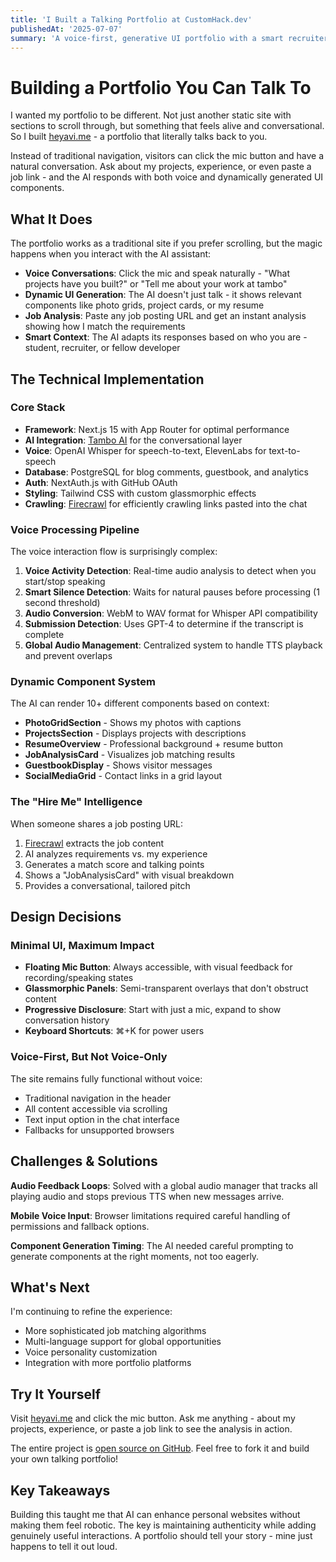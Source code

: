 ```yaml
---
title: 'I Built a Talking Portfolio at CustomHack.dev'
publishedAt: '2025-07-07'
summary: 'A voice-first, generative UI portfolio with a smart recruiter mode'
---
```


# Building a Portfolio You Can Talk To

I wanted my portfolio to be different. Not just another static site with sections to scroll through, but something that feels alive and conversational. So I built [heyavi.me](https://heyavi.me) - a portfolio that literally talks back to you.

Instead of traditional navigation, visitors can click the mic button and have a natural conversation. Ask about my projects, experience, or even paste a job link - and the AI responds with both voice and dynamically generated UI components.

## What It Does

The portfolio works as a traditional site if you prefer scrolling, but the magic happens when you interact with the AI assistant:

- **Voice Conversations**: Click the mic and speak naturally - "What projects have you built?" or "Tell me about your work at tambo"
- **Dynamic UI Generation**: The AI doesn't just talk - it shows relevant components like photo grids, project cards, or my resume
- **Job Analysis**: Paste any job posting URL and get an instant analysis showing how I match the requirements
- **Smart Context**: The AI adapts its responses based on who you are - student, recruiter, or fellow developer

## The Technical Implementation

### Core Stack

- **Framework**: Next.js 15 with App Router for optimal performance
- **AI Integration**: [Tambo AI](https://tambo.co) for the conversational layer
- **Voice**: OpenAI Whisper for speech-to-text, ElevenLabs for text-to-speech
- **Database**: PostgreSQL for blog comments, guestbook, and analytics
- **Auth**: NextAuth.js with GitHub OAuth
- **Styling**: Tailwind CSS with custom glassmorphic effects
- **Crawling**: [Firecrawl](https://firecrawl.dev) for efficiently crawling links pasted into the chat

### Voice Processing Pipeline

The voice interaction flow is surprisingly complex:

1. **Voice Activity Detection**: Real-time audio analysis to detect when you start/stop speaking
2. **Smart Silence Detection**: Waits for natural pauses before processing (1 second threshold)
3. **Audio Conversion**: WebM to WAV format for Whisper API compatibility
4. **Submission Detection**: Uses GPT-4 to determine if the transcript is complete
5. **Global Audio Management**: Centralized system to handle TTS playback and prevent overlaps

### Dynamic Component System

The AI can render 10+ different components based on context:

- **PhotoGridSection** - Shows my photos with captions
- **ProjectsSection** - Displays projects with descriptions
- **ResumeOverview** - Professional background + resume button
- **JobAnalysisCard** - Visualizes job matching results
- **GuestbookDisplay** - Shows visitor messages
- **SocialMediaGrid** - Contact links in a grid layout

### The "Hire Me" Intelligence

When someone shares a job posting URL:

1. [Firecrawl](https://firecrawl.dev) extracts the job content
2. AI analyzes requirements vs. my experience
3. Generates a match score and talking points
4. Shows a "JobAnalysisCard" with visual breakdown
5. Provides a conversational, tailored pitch

## Design Decisions

### Minimal UI, Maximum Impact

- **Floating Mic Button**: Always accessible, with visual feedback for recording/speaking states
- **Glassmorphic Panels**: Semi-transparent overlays that don't obstruct content
- **Progressive Disclosure**: Start with just a mic, expand to show conversation history
- **Keyboard Shortcuts**: ⌘+K for power users

### Voice-First, But Not Voice-Only

The site remains fully functional without voice:

- Traditional navigation in the header
- All content accessible via scrolling
- Text input option in the chat interface
- Fallbacks for unsupported browsers

## Challenges & Solutions

**Audio Feedback Loops**: Solved with a global audio manager that tracks all playing audio and stops previous TTS when new messages arrive.

**Mobile Voice Input**: Browser limitations required careful handling of permissions and fallback options.

**Component Generation Timing**: The AI needed careful prompting to generate components at the right moments, not too eagerly.

## What's Next

I'm continuing to refine the experience:

- More sophisticated job matching algorithms
- Multi-language support for global opportunities
- Voice personality customization
- Integration with more portfolio platforms

## Try It Yourself

Visit [heyavi.me](https://heyavi.me) and click the mic button. Ask me anything - about my projects, experience, or paste a job link to see the analysis in action.

The entire project is [open source on GitHub](https://github.com/akhileshrangani4/heyavi.me). Feel free to fork it and build your own talking portfolio!

## Key Takeaways

Building this taught me that AI can enhance personal websites without making them feel robotic. The key is maintaining authenticity while adding genuinely useful interactions. A portfolio should tell your story - mine just happens to tell it out loud.
